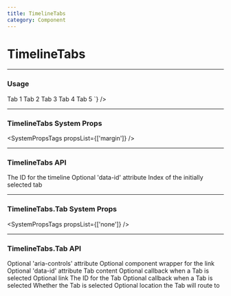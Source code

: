 ```yaml
---
title: TimelineTabs
category: Component
---
```



# TimelineTabs

---

### Usage

<LiveCode>
  <LiveCode.Content
    title="Basic"
    code={`
      <TimelineTabs>
        <TimelineTabs.Tab>
          <Tag>Tab 1</Tag>
        </TimelineTabs.Tab>
        <TimelineTabs.Tab>
          <Tag>Tab 2</Tag>
        </TimelineTabs.Tab>
        <TimelineTabs.Tab>
          <Tag>Tab 3</Tag>
        </TimelineTabs.Tab>
        <TimelineTabs.Tab>
          <Tag>Tab 4</Tag>
        </TimelineTabs.Tab>
        <TimelineTabs.Tab>
          <Tag>Tab 5</Tag>
        </TimelineTabs.Tab>
      </TimelineTabs>
    `}
  />
</LiveCode>

---

### TimelineTabs System Props

<SystemPropsTags propsList={['margin']} />

---

### TimelineTabs API

<Prop name="id" type="string">
  The ID for the timeline
</Prop>

<Prop name="data-id" type="string">
  Optional 'data-id' attribute
</Prop>

<Prop name="initialIndex" type="number">
  Index of the initially selected tab
</Prop>

---

### TimelineTabs.Tab System Props

<SystemPropsTags propsList={['none']} />

---

### TimelineTabs.Tab API

<Prop name="aria-controls" type="string">
    Optional 'aria-controls' attribute
</Prop>

<Prop name="as" type="elementType">
    Optional component wrapper for the link
</Prop>

<Prop name="data-id" type="string">
    Optional 'data-id' attribute
</Prop>

<Prop name="children" type="React node">
    Tab content
</Prop>

<Prop name="handleParentSelect" type="function" defaultValue="(event) => void">
    Optional callback when a Tab is selected
</Prop>

<Prop name="href" type="string">
    Optional link
</Prop>

<Prop name="id" type="string">
  The ID for the Tab
</Prop>

<Prop name="onCLick" type="function" defaultValue="(event) => void">
  Optional callback when a Tab is selected
</Prop>

<Prop name="selected" type="bool">
  Whether the Tab is selected
</Prop>

<Prop name="to" type="string">
  Optional location the Tab will route to
</Prop>
